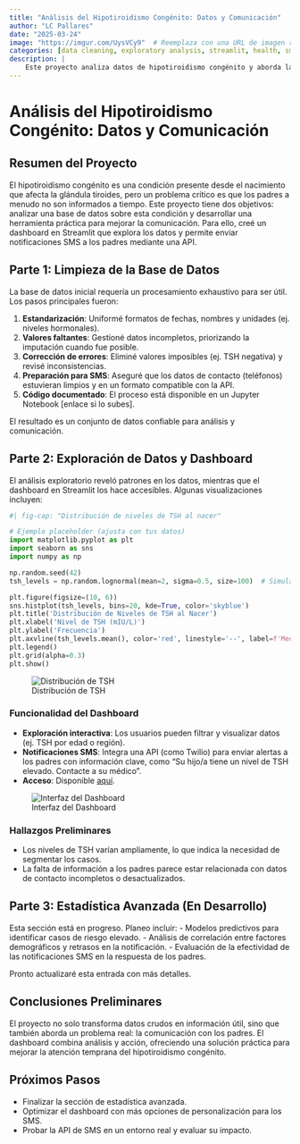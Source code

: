 ```yaml
---
title: "Análisis del Hipotiroidismo Congénito: Datos y Comunicación"
author: "LC Pallares"
date: "2025-03-24"
image: "https://imgur.com/UysVCy9"  # Reemplaza con una URL de imagen relevante
categories: [data cleaning, exploratory analysis, streamlit, health, sms-api]
description: |
    Este proyecto analiza datos de hipotiroidismo congénito y aborda la falta de comunicación con los padres mediante un dashboard interactivo en Streamlit que no solo explora los datos, sino que también envía notificaciones SMS usando una API.
---
```


# Análisis del Hipotiroidismo Congénito: Datos y Comunicación

## Resumen del Proyecto

El hipotiroidismo congénito es una condición presente desde el nacimiento que afecta la glándula tiroides, pero un problema crítico es que los padres a menudo no son informados a tiempo. Este proyecto tiene dos objetivos: analizar una base de datos sobre esta condición y desarrollar una herramienta práctica para mejorar la comunicación. Para ello, creé un dashboard en Streamlit que explora los datos y permite enviar notificaciones SMS a los padres mediante una API.

## Parte 1: Limpieza de la Base de Datos

La base de datos inicial requería un procesamiento exhaustivo para ser útil. Los pasos principales fueron:

1. **Estandarización**: Uniformé formatos de fechas, nombres y unidades (ej. niveles hormonales).
2. **Valores faltantes**: Gestioné datos incompletos, priorizando la imputación cuando fue posible.
3. **Corrección de errores**: Eliminé valores imposibles (ej. TSH negativa) y revisé inconsistencias.
4. **Preparación para SMS**: Aseguré que los datos de contacto (teléfonos) estuvieran limpios y en un formato compatible con la API.
5. **Código documentado**: El proceso está disponible en un Jupyter Notebook [enlace si lo subes].

El resultado es un conjunto de datos confiable para análisis y comunicación.

## Parte 2: Exploración de Datos y Dashboard

El análisis exploratorio reveló patrones en los datos, mientras que el dashboard en Streamlit los hace accesibles. Algunas visualizaciones incluyen:

```python
#| fig-cap: "Distribución de niveles de TSH al nacer"

# Ejemplo placeholder (ajusta con tus datos)
import matplotlib.pyplot as plt
import seaborn as sns
import numpy as np

np.random.seed(42)
tsh_levels = np.random.lognormal(mean=2, sigma=0.5, size=100)  # Simulación de TSH

plt.figure(figsize=(10, 6))
sns.histplot(tsh_levels, bins=20, kde=True, color='skyblue')
plt.title('Distribución de Niveles de TSH al Nacer')
plt.xlabel('Nivel de TSH (mIU/L)')
plt.ylabel('Frecuencia')
plt.axvline(tsh_levels.mean(), color='red', linestyle='--', label=f'Media: {tsh_levels.mean():.2f}')
plt.legend()
plt.grid(alpha=0.3)
plt.show()
```

![Distribución de TSH](https://imgur.com/h0xy5Jb)  

### Funcionalidad del Dashboard
- **Exploración interactiva**: Los usuarios pueden filtrar y visualizar datos (ej. TSH por edad o región).
- **Notificaciones SMS**: Integra una API (como Twilio) para enviar alertas a los padres con información clave, como "Su hijo/a tiene un nivel de TSH elevado. Contacte a su médico".
- **Acceso**: Disponible [aquí](https://congenitalhypothyroidismalert-fj2vvjhbx9kgjnmckexhn9.streamlit.app/).

![Interfaz del Dashboard](https://imgur.com/cjqTfzL)

### Hallazgos Preliminares
- Los niveles de TSH varían ampliamente, lo que indica la necesidad de segmentar los casos.
- La falta de información a los padres parece estar relacionada con datos de contacto incompletos o desactualizados.

## Parte 3: Estadística Avanzada (En Desarrollo)

Esta sección está en progreso. Planeo incluir:
- Modelos predictivos para identificar casos de riesgo elevado.
- Análisis de correlación entre factores demográficos y retrasos en la notificación.
- Evaluación de la efectividad de las notificaciones SMS en la respuesta de los padres.

Pronto actualizaré esta entrada con más detalles.

## Conclusiones Preliminares

El proyecto no solo transforma datos crudos en información útil, sino que también aborda un problema real: la comunicación con los padres. El dashboard combina análisis y acción, ofreciendo una solución práctica para mejorar la atención temprana del hipotiroidismo congénito.

## Próximos Pasos

- Finalizar la sección de estadística avanzada.
- Optimizar el dashboard con más opciones de personalización para los SMS.
- Probar la API de SMS en un entorno real y evaluar su impacto.

